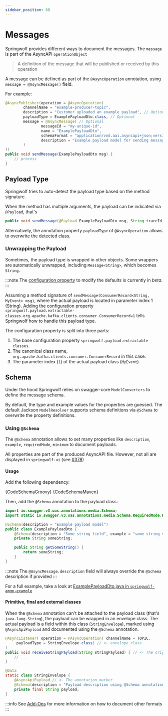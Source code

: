 ```yaml
---
sidebar_position: 68
---
```



# Messages

Springwolf provides different ways to document the messages. The `message` is part of the AsyncAPI `operationObject`

> A definition of the message that will be published or received by this operation

A message can be defined as part of the `@AsyncOperation` annotation, using `message = @AsyncMessage()` field.

For example:

```java
@AsyncPublisher(operation = @AsyncOperation(
        channelName = "example-producer-topic",
        description = "Customer uploaded an example payload", // Optional
        payloadType = ExamplePayloadDto.class, // Optional
        message = @AsyncMessage( // Optional
                messageId = "my-unique-id",
                name = "ExamplePayloadDto",
                schemaFormat = "application/vnd.aai.asyncapi+json;version=3.0.0",
                description = "Example payload model for sending messages"
        )
))
public void sendMessage(ExamplePayloadDto msg) {
    // process
}
```

## Payload Type

Springwolf tries to auto-detect the payload type based on the method signature.

When the method has multiple arguments, the payload can be indicated via `@Payload`, that's

```java
public void sendMessage(@Payload ExamplePayloadDto msg, String traceId, Object loggingContext) {}
```

Alternatively, the annotation property `payloadType` of `@AsyncOperation` allows to overwrite the detected class.

### Unwrapping the Payload

Sometimes, the payload type is wrapped in other objects.
Some wrappers are automatically unwrapped, including `Message<String>`, which becomes `String`.

:::note
The [configuration property](configuration.mdx) to modify the defaults is currently in _beta_.
:::

Assuming a method signature of `sendMessage(ConsumerRecord<String, MyEvent> msg)`, where the actual payload is located in parameter index 1 (String).
Adding the configuration property `springwolf.payload.extractable-classes.org.apache.kafka.clients.consumer.ConsumerRecord=1` tells Springwolf how to handle this payload type.

The configuration property is split into three parts:

1. The base configuration property `springwolf.payload.extractable-classes`.
2. The canonical class name, `org.apache.kafka.clients.consumer.ConsumerRecord` in this case.
3. The parameter index (`1`) of the actual payload class (`MyEvent`).

## Schema

Under the hood Springwolf relies on swagger-core `ModelConverters` to define the message schema.

By default, the type and example values for the properties are guessed.
The default Jackson `ModelResolver` supports schema definitions via `@Schema` to overwrite the property definitions.

### Using `@Schema`

The `@Schema` annotation allows to set many properties like `description`, `example`, `requiredMode`, `minimum` to document payloads.

All properties are part of the produced AsyncAPI file. However, not all are displayed in `springwolf-ui` (see [#378](https://github.com/springwolf/springwolf-core/issues/378))

#### Usage

Add the following dependency:

<Tabs>
  <TabItem value="Groovy" label="Groovy" default>
    <CodeBlock language="groovy">{CodeSchemaGroovy}</CodeBlock>
  </TabItem>
  <TabItem value="Maven" label="Maven">
    <CodeBlock language="xml">{CodeSchemaMaven}</CodeBlock>
  </TabItem>
</Tabs>

Then, add the `@Schema` annotation to the payload class:

<!-- vale off -->
```java
import io.swagger.v3.oas.annotations.media.Schema;
import static io.swagger.v3.oas.annotations.media.Schema.RequiredMode.REQUIRED;

@Schema(description = "Example payload model")
public class ExamplePayloadDto {
    @Schema(description = "Some string field", example = "some string value", requiredMode = REQUIRED)
    private String someString;

    public String getSomeString() {
        return someString;
    }
}
```
<!-- vale on -->

:::note
The `@AsyncMessage.description` field will always override the `@Schema` description if provided
:::

For a full example, take a look at [ExamplePayloadDto.java in `springwolf-amqp-example`](https://github.com/springwolf/springwolf-core/blob/master/springwolf-examples/springwolf-amqp-example/src/main/java/io/github/springwolf/examples/amqp/dtos/ExamplePayloadDto.java)

#### Primitive, final and external classes

When the `@Schema` annotation can't be attached to the payload class (that's `java.lang.String`), the payload can be wrapped in an envelope class. The actual payload is a field within this class (`StringEnvelope`), marked using `@AsyncApiPayload` and documented using the `@Schema` annotation.

```java
@AsyncListener( operation = @AsyncOperation( channelName = TOPIC,
     payloadType = StringEnvelope.class) // <- envelope class
)
public void receiveStringPayload(String stringPayload) { // <- The original class is used here
    // ...
}

@Data
static class StringEnvelope {
    @AsyncApiPayload // <- The annotation marker
    @Schema(description = "Payload description using @Schema annotation and @AsyncApiPayload within envelope class")
    private final String payload;
}
```

:::info
See [Add-Ons](../add-ons) for more information on how to document other formats
:::
